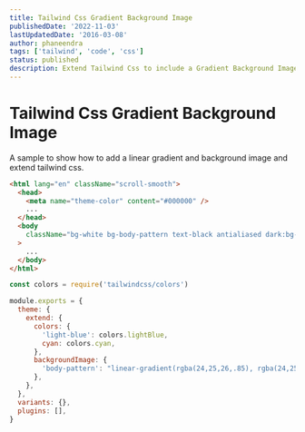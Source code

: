 ```yaml
---
title: Tailwind Css Gradient Background Image
publishedDate: '2022-11-03'
lastUpdatedDate: '2016-03-08'
author: phaneendra
tags: ['tailwind', 'code', 'css']
status: published
description: Extend Tailwind Css to include a Gradient Background Image pattern.
---
```


# Tailwind Css Gradient Background Image

A sample to show how to add a linear gradient and background image and extend tailwind css.

```html
<html lang="en" className="scroll-smooth">
  <head>
    <meta name="theme-color" content="#000000" />
    ...
  </head>
  <body
    className="bg-white bg-body-pattern text-black antialiased dark:bg-gray-900 dark:text-white"
  >
    ...
  </body>
</html>
```

```js:tailwind-config.js
const colors = require('tailwindcss/colors')

module.exports = {
  theme: {
    extend: {
      colors: {
        'light-blue': colors.lightBlue,
        cyan: colors.cyan,
      },
      backgroundImage: {
        'body-pattern': "linear-gradient(rgba(24,25,26,.85), rgba(24,25,26,.85)), url('/static/images/background.svg')",
      },
    },
  },
  variants: {},
  plugins: [],
}

```

